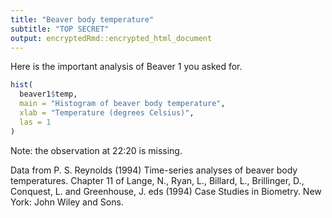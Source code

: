 ```yaml
---
title: "Beaver body temperature"
subtitle: "TOP SECRET"
output: encryptedRmd::encrypted_html_document
---
```


Here is the important analysis of Beaver 1 you asked for.

```r
hist(
  beaver1$temp,
  main = "Histogram of beaver body temperature",
  xlab = "Temperature (degrees Celsius)",
  las = 1
)
```

Note: the observation at 22:20 is missing.

Data from P. S. Reynolds (1994) Time-series analyses of beaver body temperatures. Chapter 11 of Lange, N., Ryan, L., Billard, L., Brillinger, D., Conquest, L. and Greenhouse, J. eds (1994) Case Studies in Biometry. New York: John Wiley and Sons.